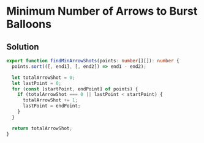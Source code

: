 # Minimum Number of Arrows to Burst Balloons

## Solution

```typescript filename="solution.ts" copy
export function findMinArrowShots(points: number[][]): number {
  points.sort(([, end1], [, end2]) => end1 - end2);

  let totalArrowShot = 0;
  let lastPoint = 0;
  for (const [startPoint, endPoint] of points) {
    if (totalArrowShot === 0 || lastPoint < startPoint) {
      totalArrowShot += 1;
      lastPoint = endPoint;
    }
  }

  return totalArrowShot;
}
```
